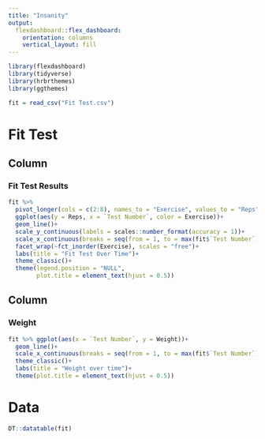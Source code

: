 ```yaml
---
title: "Insanity"
output: 
  flexdashboard::flex_dashboard:
    orientation: columns
    vertical_layout: fill
---
```


```r
library(flexdashboard)
library(tidyverse)
library(hrbrthemes)
library(ggthemes)
```

```r
fit = read_csv("Fit Test.csv")
```

Fit Test
======================================================================

Column {data-width=500}
-----------------------------------------------------------------------

### Fit Test Results

```r
fit %>% 
  pivot_longer(cols = c(2:8), names_to = "Exercise", values_to = "Reps") %>% 
  ggplot(aes(y = Reps, x = `Test Number`, color = Exercise))+
  geom_line()+
  scale_y_continuous(labels = scales::number_format(accuracy = 1))+
  scale_x_continuous(breaks = seq(from = 1, to = max(fit$`Test Number`), by = 1))+
  facet_wrap(~fct_inorder(Exercise), scales = "free")+
  labs(title = "Fit Test Over Time")+
  theme_classic()+
  theme(legend.position = "NULL",
        plot.title = element_text(hjust = 0.5))
```

Column {data-width=500}
-----------------------------------------------------------------------

### Weight

```r
fit %>% ggplot(aes(x = `Test Number`, y = Weight))+
  geom_line()+
  scale_x_continuous(breaks = seq(from = 1, to = max(fit$`Test Number`), by = 1))+
  theme_classic()+
  labs(title = "Weight over time")+
  theme(plot.title = element_text(hjust = 0.5))
```


Data {data-width=1000, .tabset}
======================================================================
```r
DT::datatable(fit)
```
